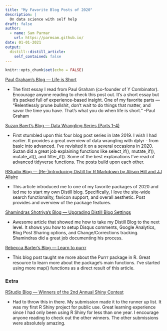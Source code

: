 ```yaml
---
title: "My Favorite Blog Posts of 2020"
description: |
  On data science with self help
draft: false
author:
  - name: Sam Parmar
    url: https://parmsam.github.io/
date: 01-01-2021
output:
  distill::distill_article:
    self_contained: false
---
```



```r
knitr::opts_chunk$set(echo = FALSE)
```

[Paul Graham’s Blog — Life is Short](http://www.paulgraham.com/vb.html)

* The first essay I read from Paul Graham (co-founder of Y Combinator). Encourage anyone reading to check this post out. It’s a short essay but it’s packed full of experience-based insight.
One of my favorite parts — “Relentlessly prune bullshit, don’t wait to do things that matter, and savor the time you have. That’s what you do when life is short.” -Paul Graham

[Suzan Baert’s Blog — Data Wrangling Series (Parts 1-4)](https://suzan.rbind.io/2018/01/dplyr-tutorial-1/)

* First stumbled upon this four blog post series in late 2019. I wish I had earlier. It provides a great overview of data wrangling with dplyr - from basic into advanced. I’ve revisited it on a several occasions in 2020. Suzan did a great job explaining functions like select_if(), mutate_if(), mutate_at(), and filter_if(). Some of the best explanations I’ve read of advanced tidyverse functions. The posts build upon each other.

[RStudio Blog — (Re-)introducing Distill for R Markdown by Alison Hill and JJ Allaire](https://blog.rstudio.com/2020/12/07/distill/)

* This article introduced me to one of my favorite packages of 2020 and led me to start my own Distill blog. Specifically, I love the site-wide search functionality, favicon support, and overall aesthetic. Post provides and overview of the package features.

[Shamindras Shotriya’s Blog — Upgrading Distill Blog Settings](https://www.shamindras.com/posts/2019-07-31-shrotriya2019distillpt2/)

* Awesome article that showed me how to take my Distill Blog to the next level. It shows you how to setup Disqus comments, Google Analytics, Blog Post Sharing options, and Change/Corrections tracking. Shamindras did a great job documenting his process.

[Rebecca Barter’s Blog — Learn to purrr](http://www.rebeccabarter.com/blog/2019-08-19_purrr/)

* This blog post taught me more about the Purrr package in R. Great resource to learn more about the package’s main functions. I’ve started using more map() functions as a direct result of this article.

### Extra

[RStudio Blog — Winners of the 2nd Annual Shiny Contest](https://blog.rstudio.com/2020/07/13/winners-of-the-2nd-shiny-contest/)

* Had to throw this in there. My submission made it to the runner up list. It was my first R Shiny project for public use. Great learning experience since I had only been using R Shiny for less than one year. I encourage anyone reading to check out the other winners. The other submissions were absolutely amazing.




